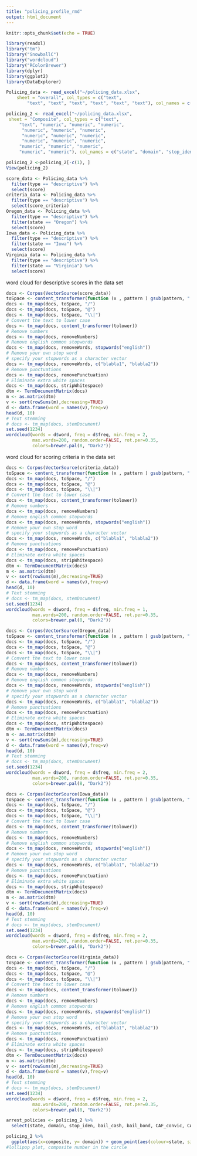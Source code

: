 ```yaml
---
title: "policing_profile_rmd"
output: html_document
---
```



```r
knitr::opts_chunk$set(echo = TRUE)
```

```r
library(readxl)
library("tm")
library("SnowballC")
library("wordcloud")
library("RColorBrewer")
library(dplyr)
library(ggplot2)
library(DataExplorer)
```


```r
Policing_data <- read_excel("~/policing_data.xlsx", 
    sheet = "overall", col_types = c("text", 
        "text", "text", "text", "text", "text", "text"), col_names = c("score_criteria", "sub_domain", "state", "details", "score", "type", "link"))

policing_2 <- read_excel("~/policing_data.xlsx", 
 sheet = "Composite", col_types = c("text", 
     "text", "numeric", "numeric", "numeric", 
      "numeric", "numeric", "numeric", 
      "numeric", "numeric", "numeric", 
      "numeric", "numeric", "numeric", 
     "numeric", "numeric", "numeric", 
     "numeric", "numeric"), col_names = c("state", "domain", "stop_iden", "bail_cash", "bail_bond", "CAF_convic", "CAF_burden", "ban_box", "health_care", "pre_natal", "abortion", "learning", "body_cams", "dem", "custodial_sexual_mis", "private_prisons", "death_penalty", "juv_age", "composite" ))

policing_2 <-policing_2[-c(1), ]
View(policing_2)     

score_data <- Policing_data %>%
  filter(type == "descriptive") %>%
  select(score)
criteria_data <- Policing_data %>%
  filter(type == "descriptive") %>%
  select(score_criteria)
Oregon_data <- Policing_data %>%
  filter(type == "descriptive") %>%
  filter(state == "Oregon") %>%
  select(score)
Iowa_data <- Policing_data %>%
  filter(type == "descriptive") %>%
  filter(state == "Iowa") %>%
  select(score)
Virginia_data <- Policing_data %>%
  filter(type == "descriptive") %>%
  filter(state == "Virginia") %>%
  select(score)
```

word cloud for descriptive scores in the data set
```r
docs <- Corpus(VectorSource(score_data))
toSpace <- content_transformer(function (x , pattern ) gsub(pattern, " ", x))
docs <- tm_map(docs, toSpace, "/")
docs <- tm_map(docs, toSpace, "@")
docs <- tm_map(docs, toSpace, "\\|")
# Convert the text to lower case
docs <- tm_map(docs, content_transformer(tolower))
# Remove numbers
docs <- tm_map(docs, removeNumbers)
# Remove english common stopwords
docs <- tm_map(docs, removeWords, stopwords("english"))
# Remove your own stop word
# specify your stopwords as a character vector
docs <- tm_map(docs, removeWords, c("blabla1", "blabla2")) 
# Remove punctuations
docs <- tm_map(docs, removePunctuation)
# Eliminate extra white spaces
docs <- tm_map(docs, stripWhitespace)
dtm <- TermDocumentMatrix(docs)
m <- as.matrix(dtm)
v <- sort(rowSums(m),decreasing=TRUE)
d <- data.frame(word = names(v),freq=v)
head(d, 10)
# Text stemming
# docs <- tm_map(docs, stemDocument)
set.seed(1234)
wordcloud(words = d$word, freq = d$freq, min.freq = 2,
          max.words=200, random.order=FALSE, rot.per=0.35, 
          colors=brewer.pal(8, "Dark2"))
```

word cloud for scoring criteria in the data set
```r
docs <- Corpus(VectorSource(criteria_data))
toSpace <- content_transformer(function (x , pattern ) gsub(pattern, " ", x))
docs <- tm_map(docs, toSpace, "/")
docs <- tm_map(docs, toSpace, "@")
docs <- tm_map(docs, toSpace, "\\|")
# Convert the text to lower case
docs <- tm_map(docs, content_transformer(tolower))
# Remove numbers
docs <- tm_map(docs, removeNumbers)
# Remove english common stopwords
docs <- tm_map(docs, removeWords, stopwords("english"))
# Remove your own stop word
# specify your stopwords as a character vector
docs <- tm_map(docs, removeWords, c("blabla1", "blabla2")) 
# Remove punctuations
docs <- tm_map(docs, removePunctuation)
# Eliminate extra white spaces
docs <- tm_map(docs, stripWhitespace)
dtm <- TermDocumentMatrix(docs)
m <- as.matrix(dtm)
v <- sort(rowSums(m),decreasing=TRUE)
d <- data.frame(word = names(v),freq=v)
head(d, 10)
# Text stemming
# docs <- tm_map(docs, stemDocument)
set.seed(1234)
wordcloud(words = d$word, freq = d$freq, min.freq = 1,
          max.words=200, random.order=FALSE, rot.per=0.35, 
          colors=brewer.pal(8, "Dark2"))
```

```r
docs <- Corpus(VectorSource(Oregon_data))
toSpace <- content_transformer(function (x , pattern ) gsub(pattern, " ", x))
docs <- tm_map(docs, toSpace, "/")
docs <- tm_map(docs, toSpace, "@")
docs <- tm_map(docs, toSpace, "\\|")
# Convert the text to lower case
docs <- tm_map(docs, content_transformer(tolower))
# Remove numbers
docs <- tm_map(docs, removeNumbers)
# Remove english common stopwords
docs <- tm_map(docs, removeWords, stopwords("english"))
# Remove your own stop word
# specify your stopwords as a character vector
docs <- tm_map(docs, removeWords, c("blabla1", "blabla2")) 
# Remove punctuations
docs <- tm_map(docs, removePunctuation)
# Eliminate extra white spaces
docs <- tm_map(docs, stripWhitespace)
dtm <- TermDocumentMatrix(docs)
m <- as.matrix(dtm)
v <- sort(rowSums(m),decreasing=TRUE)
d <- data.frame(word = names(v),freq=v)
head(d, 10)
# Text stemming
# docs <- tm_map(docs, stemDocument)
set.seed(1234)
wordcloud(words = d$word, freq = d$freq, min.freq = 2,
          max.words=200, random.order=FALSE, rot.per=0.35, 
          colors=brewer.pal(8, "Dark2"))
```
```r
docs <- Corpus(VectorSource(Iowa_data))
toSpace <- content_transformer(function (x , pattern ) gsub(pattern, " ", x))
docs <- tm_map(docs, toSpace, "/")
docs <- tm_map(docs, toSpace, "@")
docs <- tm_map(docs, toSpace, "\\|")
# Convert the text to lower case
docs <- tm_map(docs, content_transformer(tolower))
# Remove numbers
docs <- tm_map(docs, removeNumbers)
# Remove english common stopwords
docs <- tm_map(docs, removeWords, stopwords("english"))
# Remove your own stop word
# specify your stopwords as a character vector
docs <- tm_map(docs, removeWords, c("blabla1", "blabla2")) 
# Remove punctuations
docs <- tm_map(docs, removePunctuation)
# Eliminate extra white spaces
docs <- tm_map(docs, stripWhitespace)
dtm <- TermDocumentMatrix(docs)
m <- as.matrix(dtm)
v <- sort(rowSums(m),decreasing=TRUE)
d <- data.frame(word = names(v),freq=v)
head(d, 10)
# Text stemming
# docs <- tm_map(docs, stemDocument)
set.seed(1234)
wordcloud(words = d$word, freq = d$freq, min.freq = 2,
          max.words=200, random.order=FALSE, rot.per=0.35, 
          colors=brewer.pal(8, "Dark2"))
```

```r
docs <- Corpus(VectorSource(Virginia_data))
toSpace <- content_transformer(function (x , pattern ) gsub(pattern, " ", x))
docs <- tm_map(docs, toSpace, "/")
docs <- tm_map(docs, toSpace, "@")
docs <- tm_map(docs, toSpace, "\\|")
# Convert the text to lower case
docs <- tm_map(docs, content_transformer(tolower))
# Remove numbers
docs <- tm_map(docs, removeNumbers)
# Remove english common stopwords
docs <- tm_map(docs, removeWords, stopwords("english"))
# Remove your own stop word
# specify your stopwords as a character vector
docs <- tm_map(docs, removeWords, c("blabla1", "blabla2")) 
# Remove punctuations
docs <- tm_map(docs, removePunctuation)
# Eliminate extra white spaces
docs <- tm_map(docs, stripWhitespace)
dtm <- TermDocumentMatrix(docs)
m <- as.matrix(dtm)
v <- sort(rowSums(m),decreasing=TRUE)
d <- data.frame(word = names(v),freq=v)
head(d, 10)
# Text stemming
# docs <- tm_map(docs, stemDocument)
set.seed(1234)
wordcloud(words = d$word, freq = d$freq, min.freq = 2,
          max.words=200, random.order=FALSE, rot.per=0.35, 
          colors=brewer.pal(8, "Dark2"))
```


```r
arrest_policies <- policing_2 %>%
  select(state, domain, stop_iden, bail_cash, bail_bond, CAF_convic, CAF_burden, composite)

policing_2 %>%
  ggplot(aes(x=composite, y= domain)) + geom_point(aes(colour=state, size = composite)) 
#lollipop plot, composite number in the circle 
```
